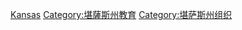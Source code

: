 {{Commons cat|Universities and colleges in Kansas}}

[[Category:美國各州大學|Kansas]]
[[Category:堪薩斯州教育|Category:堪薩斯州教育]]
[[Category:堪萨斯州组织|Category:堪萨斯州组织]]